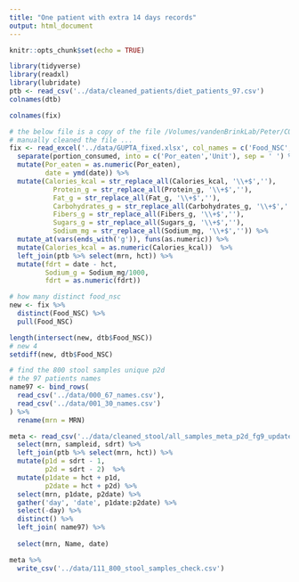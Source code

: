 ```yaml
---
title: "One patient with extra 14 days records"
output: html_document
---
```


```r
knitr::opts_chunk$set(echo = TRUE)
```

```r
library(tidyverse)
library(readxl)
library(lubridate)
ptb <- read_csv('../data/cleaned_patients/diet_patients_97.csv')
colnames(dtb)
```

```r
colnames(fix)
```

```r
# the below file is a copy of the file /Volumes/vandenBrinkLab/Peter/COMPUTRITION OUTPUTS/GUPTA_fixed.XLS
# manually cleaned the file ...
fix <- read_excel('../data/GUPTA_fixed.xlsx', col_names = c('Food_NSC','Meal', 'portion_consumed','Calories_kcal','Protein_g','Fat_g','Carbohydrates_g','Fibers_g','Sugars_g','Sodium_mg','date','mrn')) %>% 
  separate(portion_consumed, into = c('Por_eaten','Unit'), sep = ' ') %>% 
  mutate(Por_eaten = as.numeric(Por_eaten),
         date = ymd(date)) %>% 
  mutate(Calories_kcal = str_replace_all(Calories_kcal, '\\+$',''),
           Protein_g = str_replace_all(Protein_g, '\\+$',''),
           Fat_g = str_replace_all(Fat_g, '\\+$',''),
           Carbohydrates_g = str_replace_all(Carbohydrates_g, '\\+$',''),
           Fibers_g = str_replace_all(Fibers_g, '\\+$',''),
           Sugars_g = str_replace_all(Sugars_g, '\\+$',''),
           Sodium_mg = str_replace_all(Sodium_mg, '\\+$','')) %>% 
  mutate_at(vars(ends_with('g')), funs(as.numeric)) %>% 
  mutate(Calories_kcal = as.numeric(Calories_kcal))  %>% 
  left_join(ptb %>% select(mrn, hct)) %>% 
  mutate(fdrt = date - hct,
         Sodium_g = Sodium_mg/1000,
         fdrt = as.numeric(fdrt))

# how many distinct food_nsc
new <- fix %>% 
  distinct(Food_NSC) %>% 
  pull(Food_NSC)

length(intersect(new, dtb$Food_NSC))
# new 4 
setdiff(new, dtb$Food_NSC)

```

```r
# find the 800 stool samples unique p2d
# the 97 patients names
name97 <- bind_rows(
  read_csv('../data/000_67_names.csv'),
  read_csv('../data/001_30_names.csv')
) %>% 
  rename(mrn = MRN)

meta <- read_csv('../data/cleaned_stool/all_samples_meta_p2d_fg9_updated.csv') %>% 
  select(mrn, sampleid, sdrt) %>% 
  left_join(ptb %>% select(mrn, hct)) %>% 
  mutate(p1d = sdrt - 1,
         p2d = sdrt - 2)  %>% 
  mutate(p1date = hct + p1d,
         p2date = hct + p2d) %>% 
  select(mrn, p1date, p2date) %>% 
  gather('day', 'date', p1date:p2date) %>% 
  select(-day) %>% 
  distinct() %>% 
  left_join( name97) %>% 
  
  select(mrn, Name, date)

meta %>% 
  write_csv('../data/111_800_stool_samples_check.csv')
```

